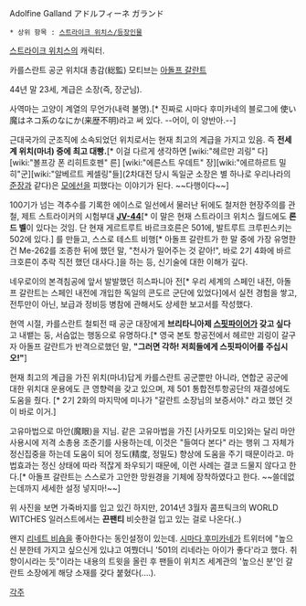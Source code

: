 {{{#!html
<img src="http://forums.animesuki.com/picture.php?albumid=1682&pictureid=34550">
}}}

Adolfine Galland
アドルフィーネ ガランド

 * 상위 항목 : [[스트라이크 위치스/등장인물]]

[[스트라이크 위치스]]의 캐릭터.

카를스란트 공군 위치대 총감(総監)
모티브는 [[아돌프 갈란트]] 

44년 말 23세, 계급은 소장(즉, 장군님).

사역마는 고양이 계열의 무언가(내력 불명).[* 진짜로 시마다 후미카네의 블로그에 使い魔はネコ系のなにか(来歴不明)라고 써 있다. --어이, 이 양반아.--]

근대국가의 군조직에 소속되었던 위치로서는 현재 최고의 계급을 가지고 있음. 즉 '''전세계 위치(마녀) 중에 최고 대빵.'''[* 이걸 다르게 생각하면 [wiki:"헤르만 괴링" 다][wiki:"볼프강 폰 리히트호펜" 른] [wiki:"에른스트 우데트" 장][wiki:"에르하르트 밀히"군][wiki:"알베르트 케셀링"들](2차대전 당시 독일군 소장은 별 하나로 우리나라의 [[준장]]과 같다)은 [[모에선]]을 피했다는 이야기가 된다. ~~다행이다~~]

100기가 넘는 격추수를 기록한 에이스로 일선에서 물러난 뒤에도 철저한 현장주의를 관철, 제트 스트라이커의 시험부대 '''[[JV-44]]'''[* 이 말은 현재 스트라이크 위치스 월드에도 '''론드 벨'''이 있다는 것임. 단 현재 게르트루트 바르크호른은 501에, 발트루트 크루핀스키는 502에 있다.] 를 만들고, 스스로 테스트 비행[* 아돌프 갈란트가 한 말 중에 가장 유명한건 Me-262를 조종한 뒤에 했던 말, "천사가 밀어주는 것 같아!", 바로 2기 4화에 바르크호른이 추락 직전 했던 대사다.]을 하는 등, 신기술에 대한 이해가 깊다.

네우로이의 본격침공에 앞서 발발했던 히스파니아 전[* 우리 세계의 스페인 내전, 아돌프 갈란트는 스페인 내전에 개입한 독일의 콘도르 군단에 있었다]에서 실전 경험을 쌓고, 전투만이 아닌, 보급과 정비등 병참에 관해서도 상세한 보고서를 작성했다.

현역 시절, 카를스란트 철퇴전 때 공군 대장에게 '''브리타니아제 [[스핏파이어]]가 갖고 싶다'''고 내뱉는 둥, 서슴없는 행동으로 유명하다.[* 영국 본토 항공전에서 헤르만 괴링이 갈구자 아돌프 갈란트가 반격으로했던 말, '''"그러면 각하! 저희들에게 스핏파이어를 주십시오!"''']

현재 최고의 계급을 가진 위치(마녀)답게 카를스란트 공군뿐만 아니라, 연합군 공군에 대한 위치대 운용에도 큰 영향력을 갖고 있으며, 제 501 통합전투항공단의 재결성에도 도움을 줬다. [* 2기 2화의 마지막에 미나가 "갈란트 소장님의 보증서야." 라고 했던 것이 바로 이거.]

고유마법으로 마안(魔眼)을 지님.
같은 고유마법을 가진 [사카모토 미오]와는 달리 마안 사용시에 저격 소총용 조준기를 사용하는데, 이것은 "들여다 본다" 라는 행위 그 자체가 정신집중을 하는데 도움이 되어 정도(精度, 정밀도) 향상에 도움을 주기 때문이라고. 마법효과는 정신 상태에 따라 적잖게 좌우되기 때문에, 이런 사례는 결코 드물지 않다고 한다.[* 아돌프 갈란트는 스스로가 고안한 망원경을 기체에 장착하였다고 한다. ~~쓸데없는데까지 세세한 설정 넣지마!~~]

위 사진을 보면 가죽바지를 입고 있긴 하지만, 2014년 3월자 콤프틱크의 WORLD WITCHES 일러스트에서는 '''끈팬티''' 비슷한걸 입고 있는 걸로 나온다(..)

왠지 [[리네트 비숍]]을 좋아한다는 동인설정이 있는데. [[시마다 후미카네]]가 트위터에 "높으신 분한테 가지고 싶으신게 있냐고 여쭸더니 '501의 리네라는 아이가 좋다'라고 했다. 취향이시라는 듯"이라는 내용의 트윗을 올린 후 팬들이 위치즈 세계관의 '높으신 분'인 갈란트 소장에게 해당 소재를 갖다 붙혔다(....).

[[각주]]

